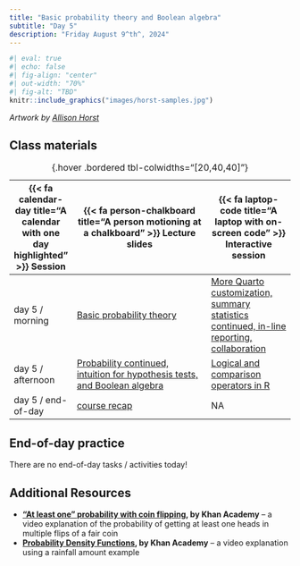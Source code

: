 ```yaml
---
title: "Basic probability theory and Boolean algebra"
subtitle: "Day 5"
description: "Friday August 9^th^, 2024"
---
```


```r
#| eval: true 
#| echo: false
#| fig-align: "center"
#| out-width: "70%" 
#| fig-alt: "TBD"
knitr::include_graphics("images/horst-samples.jpg")
```

:::{.gray-text .center-text}
*Artwork by [Allison Horst](https://allisonhorst.com/)*
:::

## Class materials

| {{< fa calendar-day title="A calendar with one day highlighted" >}} Session  | {{< fa person-chalkboard title="A person motioning at a chalkboard" >}} Lecture slides  |  {{< fa laptop-code title="A laptop with on-screen code" >}} Interactive session |
|-------------------|-----------------------------------------------------------------------------------------------------------------------------------------------------|----------------------------------------------------------------------------------|
| day 5 / morning   | [Basic probability theory](slides/day5.1-slides.qmd){target="_blank"} | [More Quarto customization, summary statistics continued, in-line reporting, collaboration](interactive-sessions/interactive-session-5a.qmd) |
| day 5 / afternoon | [Probability continued, intuition for hypothesis tests, and Boolean algebra](slides/day5.2-slides.qmd){target="_blank"} | [Logical and comparison operators in R](interactive-sessions/interactive-session-5b.qmd) |
| day 5 / end-of-day | [course recap](slides/course-recap-slides.qmd){target="_blank"} | NA |
: {.hover .bordered tbl-colwidths="[20,40,40]"} 

## End-of-day practice

There are no end-of-day tasks / activities today!

## Additional Resources

- **["At least one" probability with coin flipping](https://www.khanacademy.org/math/ap-statistics/probability-ap/probability-multiplication-rule/v/getting-at-least-one-heads), by Khan Academy** -- a video explanation of the probability of getting at least one heads in multiple flips of a fair coin
<!-- - **[Intro to Conditional Probability](https://www.youtube.com/watch?v=ibINrxJLvlM), by Dr. Trefor Bazett** -- a short video explanation of conditional probabilities -->
- **[Probability Density Functions](https://www.youtube.com/watch?v=Fvi9A_tEmXQ), by Khan Academy** -- a video explanation using a rainfall amount example